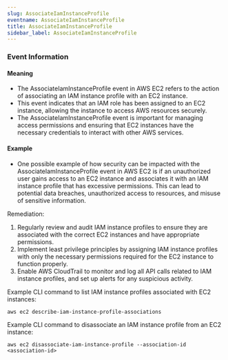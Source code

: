 ```yaml
--- 
slug: AssociateIamInstanceProfile
eventname: AssociateIamInstanceProfile
title: AssociateIamInstanceProfile
sidebar_label: AssociateIamInstanceProfile
---
```

                       


### Event Information

#### Meaning

- The AssociateIamInstanceProfile event in AWS EC2 refers to the action of associating an IAM instance profile with an EC2 instance.
- This event indicates that an IAM role has been assigned to an EC2 instance, allowing the instance to access AWS resources securely.
- The AssociateIamInstanceProfile event is important for managing access permissions and ensuring that EC2 instances have the necessary credentials to interact with other AWS services.

#### Example

- One possible example of how security can be impacted with the AssociateIamInstanceProfile event in AWS EC2 is if an unauthorized user gains access to an EC2 instance and associates it with an IAM instance profile that has excessive permissions. This can lead to potential data breaches, unauthorized access to resources, and misuse of sensitive information.

Remediation:
1. Regularly review and audit IAM instance profiles to ensure they are associated with the correct EC2 instances and have appropriate permissions.
2. Implement least privilege principles by assigning IAM instance profiles with only the necessary permissions required for the EC2 instance to function properly.
3. Enable AWS CloudTrail to monitor and log all API calls related to IAM instance profiles, and set up alerts for any suspicious activity.

Example CLI command to list IAM instance profiles associated with EC2 instances:
```
aws ec2 describe-iam-instance-profile-associations
```

Example CLI command to disassociate an IAM instance profile from an EC2 instance:
```
aws ec2 disassociate-iam-instance-profile --association-id <association-id>
```

 
